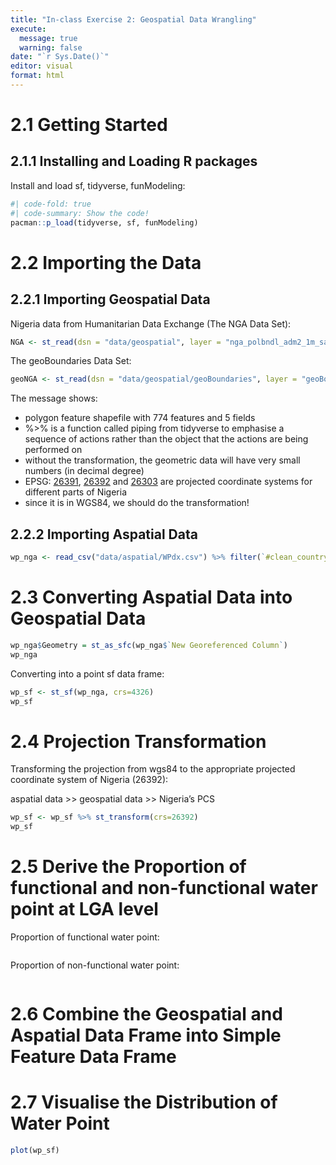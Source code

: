 ```yaml
---
title: "In-class Exercise 2: Geospatial Data Wrangling"
execute: 
  message: true
  warning: false
date: "`r Sys.Date()`"
editor: visual
format: html
---
```


# 2.1 Getting Started

## 2.1.1 Installing and Loading R packages

Install and load sf, tidyverse, funModeling:

```r
#| code-fold: true
#| code-summary: Show the code!
pacman::p_load(tidyverse, sf, funModeling)
```

# 2.2 Importing the Data

## 2.2.1 Importing Geospatial Data

Nigeria data from Humanitarian Data Exchange (The NGA Data Set):

```r
NGA <- st_read(dsn = "data/geospatial", layer = "nga_polbndl_adm2_1m_salb") %>% st_transform(crs=26392)
```

The geoBoundaries Data Set:

```r
geoNGA <- st_read(dsn = "data/geospatial/geoBoundaries", layer = "geoBoundaries-NGA-ADM2") %>% st_transform(crs = 26392)
```

The message shows:

-   polygon feature shapefile with 774 features and 5 fields
-   %\>% is a function called piping from tidyverse to emphasise a sequence of actions rather than the object that the actions are being performed on
-   without the transformation, the geometric data will have very small numbers (in decimal degree)
-   EPSG: [26391](https://epsg.io/26391), [26392](https://epsg.io/26392) and [26303](https://epsg.io/26303) are projected coordinate systems for different parts of Nigeria
-   since it is in WGS84, we should do the transformation!

## 2.2.2 Importing Aspatial Data

```r
wp_nga <- read_csv("data/aspatial/WPdx.csv") %>% filter(`#clean_country_name` == "Nigeria")
```

# 2.3 Converting Aspatial Data into Geospatial Data

```r
wp_nga$Geometry = st_as_sfc(wp_nga$`New Georeferenced Column`)
wp_nga
```

Converting into a point sf data frame:

```r
wp_sf <- st_sf(wp_nga, crs=4326)
wp_sf
```

# 2.4 Projection Transformation

Transforming the projection from wgs84 to the appropriate projected coordinate system of Nigeria (26392):

aspatial data \>\> geospatial data \>\> Nigeria's PCS

```r
wp_sf <- wp_sf %>% st_transform(crs=26392)
wp_sf
```

# 2.5 Derive the Proportion of functional and non-functional water point at LGA level

Proportion of functional water point:
```r

```

Proportion of non-functional water point:
```r

```



# 2.6 Combine the Geospatial and Aspatial Data Frame into Simple Feature Data Frame

# 2.7 Visualise the Distribution of Water Point
```r
plot(wp_sf)
```

